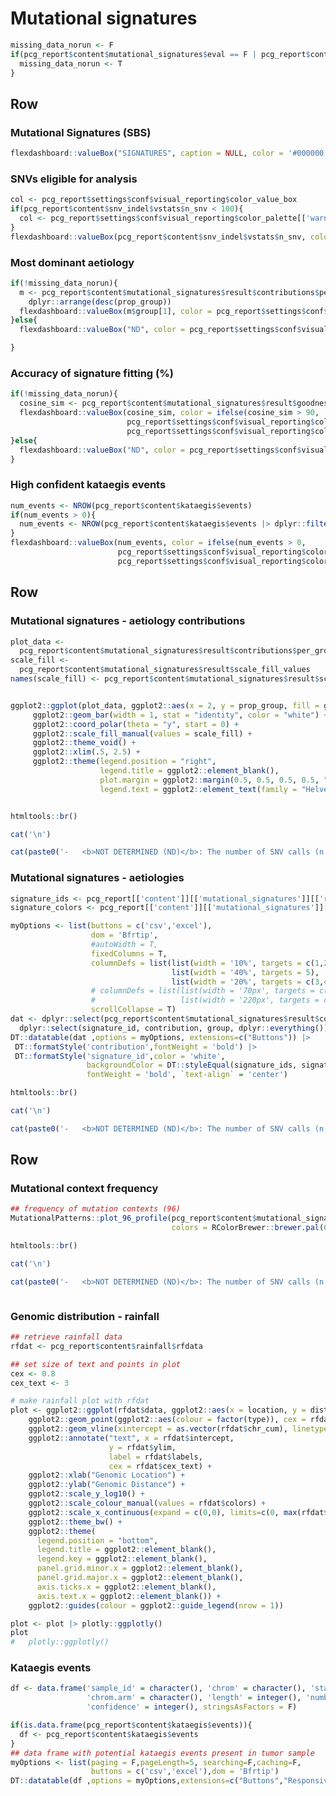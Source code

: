 Mutational signatures
==================================================================


```r
missing_data_norun <- F
if(pcg_report$content$mutational_signatures$eval == F | pcg_report$content$mutational_signatures$missing_data == T){
  missing_data_norun <- T
}
```


Row
-------------------------------------

### Mutational Signatures (SBS)

```r
flexdashboard::valueBox("SIGNATURES", caption = NULL, color = '#000000', icon = NULL)
```

### SNVs eligible for analysis

```r
col <- pcg_report$settings$conf$visual_reporting$color_value_box
if(pcg_report$content$snv_indel$vstats$n_snv < 100){
  col <- pcg_report$settings$conf$visual_reporting$color_palette[['warning']][['values']][1]
}
flexdashboard::valueBox(pcg_report$content$snv_indel$vstats$n_snv, color = col, icon = "fa-dna")
```


### Most dominant aetiology

```r
if(!missing_data_norun){
  m <- pcg_report$content$mutational_signatures$result$contributions$per_group |> 
    dplyr::arrange(desc(prop_group))
  flexdashboard::valueBox(m$group[1], color = pcg_report$settings$conf$visual_reporting$color_value_box)
}else{
  flexdashboard::valueBox("ND", color = pcg_report$settings$conf$visual_reporting$color_none)

}
```


### Accuracy of signature fitting (%)

```r
if(!missing_data_norun){
  cosine_sim <- pcg_report$content$mutational_signatures$result$goodness_of_fit
  flexdashboard::valueBox(cosine_sim, color = ifelse(cosine_sim > 90,
                          pcg_report$settings$conf$visual_reporting$color_palette[['success']][['values']][1],
                          pcg_report$settings$conf$visual_reporting$color_palette[['warning']][['values']][1]))
}else{
  flexdashboard::valueBox("ND", color = pcg_report$settings$conf$visual_reporting$color_none)
}
```

### High confident kataegis events

```r
num_events <- NROW(pcg_report$content$kataegis$events)
if(num_events > 0){
  num_events <- NROW(pcg_report$content$kataegis$events |> dplyr::filter(confidence == 3))
}
flexdashboard::valueBox(num_events, color = ifelse(num_events > 0,
                        pcg_report$settings$conf$visual_reporting$color_palette[['success']][['values']][1],
                        pcg_report$settings$conf$visual_reporting$color_none))
```


Row {data-height=580}
-------------------------------------

### Mutational signatures - aetiology contributions {data-width=270, data-padding=10}
    
```r

plot_data <- 
  pcg_report$content$mutational_signatures$result$contributions$per_group
scale_fill <- 
  pcg_report$content$mutational_signatures$result$scale_fill_values
names(scale_fill) <- pcg_report$content$mutational_signatures$result$scale_fill_names


ggplot2::ggplot(plot_data, ggplot2::aes(x = 2, y = prop_group, fill = group)) +
     ggplot2::geom_bar(width = 1, stat = "identity", color = "white") +
     ggplot2::coord_polar(theta = "y", start = 0) +
     ggplot2::scale_fill_manual(values = scale_fill) +
     ggplot2::theme_void() + 
     ggplot2::xlim(.5, 2.5) +
     ggplot2::theme(legend.position = "right",
                    legend.title = ggplot2::element_blank(),
                    plot.margin = ggplot2::margin(0.5, 0.5, 0.5, 0.5, "cm"),
                    legend.text = ggplot2::element_text(family = "Helvetica", size = 14))



```


```r
htmltools::br()

cat('\n')

cat(paste0('-   <b>NOT DETERMINED (ND)</b>: The number of SNV calls (n = ',nrow(pcg_report[['content']][['mutational_signatures']][['variant_set']][['all']]),') is too limited. A minimum of ',pcg_report[['metadata']][['config']][['msigs']][['mutation_limit']],' SNVs is currently required for a mutational signature analysis to be performed.'), sep ="\n")

```



### Mutational signatures - aetiologies {data-padding=10}
    
```r

signature_ids <- pcg_report[['content']][['mutational_signatures']][['result']][['contributions']][['per_signature']]$signature_id
signature_colors <- pcg_report[['content']][['mutational_signatures']][['result']][['contributions']][['per_signature']]$col

myOptions <- list(buttons = c('csv','excel'),
                  dom = 'Bfrtip', 
                  #autoWidth = T, 
                  fixedColumns = T,
                  columnDefs = list(list(width = '10%', targets = c(1,2)),
                                    list(width = '40%', targets = 5),
                                    list(width = '20%', targets = c(3,4))),
                  # columnDefs = list(list(width = '70px', targets = c(1,2)),
                  #                   list(width = '220px', targets = c(3,4))),
                  scrollCollapse = T)
dat <- dplyr::select(pcg_report$content$mutational_signatures$result$contributions$per_signature, -c(sample_id,col,prop_signature)) |>
  dplyr::select(signature_id, contribution, group, dplyr::everything())
DT::datatable(dat ,options = myOptions, extensions=c("Buttons")) |>
 DT::formatStyle('contribution',fontWeight = 'bold') |>
 DT::formatStyle('signature_id',color = 'white', 
                 backgroundColor = DT::styleEqual(signature_ids, signature_colors), 
                 fontWeight = 'bold', `text-align` = 'center')

``` 

```r
htmltools::br()

cat('\n')

cat(paste0('-   <b>NOT DETERMINED (ND)</b>: The number of SNV calls (n = ',nrow(pcg_report[['content']][['mutational_signatures']][['variant_set']][['all']]),') is too limited. A minimum of ',pcg_report[['metadata']][['config']][['msigs']][['mutation_limit']],' SNVs is currently required for a mutational signature analysis to be performed.'), sep ="\n")


```


Row {.tabset .tabset-fade}
--------------------------------------------
   
### Mutational context frequency 

```r
## frequency of mutation contexts (96)
MutationalPatterns::plot_96_profile(pcg_report$content$mutational_signatures$result$mut_mat, 
                                    colors = RColorBrewer::brewer.pal(6, "Dark2"), ymax = 0.3)
```   
 
```r
htmltools::br()

cat('\n')

cat(paste0('-   <b>NOT DETERMINED (ND)</b>: The number of SNV calls (n = ',nrow(pcg_report[['content']][['mutational_signatures']][['variant_set']][['all']]),') is too limited. A minimum of ',pcg_report[['metadata']][['config']][['msigs']][['mutation_limit']],' SNVs is currently required for a mutational signature analysis to be performed.'), sep ="\n")



```   
 
 
### Genomic distribution - rainfall
    
```r

## retrieve rainfall data
rfdat <- pcg_report$content$rainfall$rfdata

## set size of text and points in plot
cex <- 0.8
cex_text <- 3

# make rainfall plot with rfdat
plot <- ggplot2::ggplot(rfdat$data, ggplot2::aes(x = location, y = distance)) +
    ggplot2::geom_point(ggplot2::aes(colour = factor(type)), cex = rfdat$cex) +
    ggplot2::geom_vline(xintercept = as.vector(rfdat$chr_cum), linetype="dotted") +
    ggplot2::annotate("text", x = rfdat$intercept, 
                      y = rfdat$ylim, 
                      label = rfdat$labels, 
                      cex = rfdat$cex_text) +
    ggplot2::xlab("Genomic Location") +
    ggplot2::ylab("Genomic Distance") +
    ggplot2::scale_y_log10() +
    ggplot2::scale_colour_manual(values = rfdat$colors) +
    ggplot2::scale_x_continuous(expand = c(0,0), limits=c(0, max(rfdat$chr_cum))) +
    ggplot2::theme_bw() +
    ggplot2::theme(
      legend.position = "bottom",
      legend.title = ggplot2::element_blank(),
      legend.key = ggplot2::element_blank(),
      panel.grid.minor.x = ggplot2::element_blank(),
      panel.grid.major.x = ggplot2::element_blank(),
      axis.ticks.x = ggplot2::element_blank(),
      axis.text.x = ggplot2::element_blank()) +
    ggplot2::guides(colour = ggplot2::guide_legend(nrow = 1))

plot <- plot |> plotly::ggplotly()
plot
#   plotly::ggplotly()
```

### Kataegis events {data-padding=25}

```r

df <- data.frame('sample_id' = character(), 'chrom' = character(), 'start' = integer(), 'end' = integer(),
                 'chrom.arm' = character(), 'length' = integer(), 'number.mut' = integer(), 'weight.C>X' = numeric(),
                 'confidence' = integer(), stringsAsFactors = F)

if(is.data.frame(pcg_report$content$kataegis$events)){
  df <- pcg_report$content$kataegis$events
}
## data frame with potential kataegis events present in tumor sample
myOptions <- list(paging = F,pageLength=5, searching=F,caching=F,
                  buttons = c('csv','excel'),dom = 'Bfrtip')
DT::datatable(df ,options = myOptions,extensions=c("Buttons","Responsive"))

``` 
   
